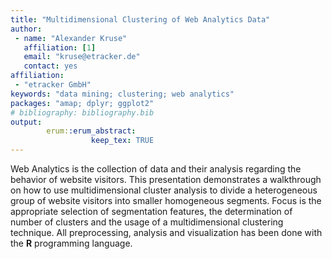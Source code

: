 ---
title: "Multidimensional Clustering of Web Analytics Data"
author:
 - name: "Alexander Kruse"
   affiliation: [1]
   email: "kruse@etracker.de"
   contact: yes
affiliation:
 - "etracker GmbH"
keywords: "data mining; clustering; web analytics"
packages: "amap; dplyr; ggplot2"
# bibliography: bibliography.bib
output:  
        erum::erum_abstract:
                  keep_tex: TRUE
---

Web Analytics is the collection of data and their analysis regarding the
behavior of website visitors. This presentation demonstrates a
walkthrough on how to use multidimensional cluster analysis to divide a
heterogeneous group of website visitors into smaller homogeneous
segments. Focus is the appropriate selection of segmentation features,
the determination of number of clusters and the usage of a
multidimensional clustering technique. All preprocessing, analysis and
visualization has been done with the **R** programming language.

<!--  -->
<!--  -->
<!--  -->

